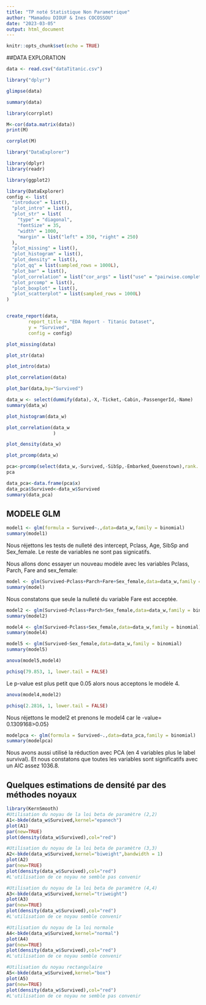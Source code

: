 ---
title: "TP noté Statistique Non Parametrique"
author: "Mamadou DIOUF & Ines COCOSSOU"
date: "2023-03-05"
output: html_document
---

```{r setup, include=FALSE}
knitr::opts_chunk$set(echo = TRUE)
```


##DATA EXPLORATION

```{r}
data <- read.csv("dataTitanic.csv")

```
```{r}
library("dplyr")
```

```{r}
glimpse(data)
```

```{r}
summary(data)
```

```{r}
library(corrplot)
```

```{r}
M<-cor(data.matrix(data))
print(M)

```
```{r}
corrplot(M)
```
```{r}
library("DataExplorer")
```
```{r}

library(dplyr)
library(readr)
```

```{r}
library(ggplot2)

library(DataExplorer)
config <- list(
  "introduce" = list(),
  "plot_intro" = list(),
  "plot_str" = list(
    "type" = "diagonal",
    "fontSize" = 35,
    "width" = 1000,
    "margin" = list("left" = 350, "right" = 250)
  ),
  "plot_missing" = list(),
  "plot_histogram" = list(),
  "plot_density" = list(),
  "plot_qq" = list(sampled_rows = 1000L),
  "plot_bar" = list(),
  "plot_correlation" = list("cor_args" = list("use" = "pairwise.complete.obs")),
  "plot_prcomp" = list(),
  "plot_boxplot" = list(),
  "plot_scatterplot" = list(sampled_rows = 1000L)
)


create_report(data,
        report_title = "EDA Report - Titanic Dataset",
        y = "Survived",
        config = config)
```

```{r}
plot_missing(data)
```


```{r}
plot_str(data)
```



```{r}
plot_intro(data)
```

```{r}
plot_correlation(data)
```

```{r }
plot_bar(data,by="Survived")
```

```{r}
data_w <- select(dummify(data),-X,-Ticket,-Cabin,-PassengerId,-Name)
summary(data_w)
```
```{r}
plot_histogram(data_w)
```
```{r}
plot_correlation(data_w
                 )
```

```{r}
plot_density(data_w)
```
```{r}
plot_prcomp(data_w)
```
```{r}
pca<-prcomp(select(data_w,-Survived,-SibSp,-Embarked_Queenstown),rank. = 4,scale. = TRUE)
pca
```

```{r}
data_pca<-data.frame(pca$x)
data_pca$Survived<-data_w$Survived
summary(data_pca)
```
## MODELE GLM

```{r}
model1 <- glm(formula = Survived~.,data=data_w,family = binomial)
summary(model1)
```
Nous réjettons les tests de nulleté des intercept, Pclass, Age, SibSp and Sex_female.
Le reste de variables ne sont pas signicatifs.

Nous allons donc essayer un nouveau modèle avec les variables Pclass, Parch, Fare and sex_female:

```{r}
model <- glm(Survived~Pclass+Parch+Fare+Sex_female,data=data_w,family = binomial)
summary(model)
```
Nous constatons que seule la nulleté du variable Fare est acceptée.

```{r}
model2 <- glm(Survived~Pclass+Parch+Sex_female,data=data_w,family = binomial)
summary(model2)

```

```{r}
model4 <- glm(Survived~Pclass+Sex_female,data=data_w,family = binomial)
summary(model4)
```
```{r}
model5 <- glm(Survived~Sex_female,data=data_w,family = binomial)
summary(model5)
```
```{r}
anova(model5,model4)

```
```{r}
pchisq(79.853, 1, lower.tail = FALSE)
```
Le p-value est plus petit que 0.05 alors nous acceptons le modèle 4.

```{r}
anova(model4,model2)
```


```{r}
pchisq(2.2816, 1, lower.tail = FALSE)
```
Nous réjettons le model2 et prenons le model4 car le \p-value= 0.1309168>0.05}

```{r}
modelpca <- glm(formula = Survived~.,data=data_pca,family = binomial)
summary(modelpca)
```
Nous avons aussi utilisé la réduction avec PCA (en 4 variables plus le label survival). Et nous constatons que toutes les variables sont significatifs avec un AIC assez 1036.8.


## Quelques estimations de densité par des méthodes noyaux

```{r}
library(KernSmooth)
#Utilisation du noyau de la loi beta de paramètre (2,2)
A1<-bkde(data_w$Survived,kernel="epanech")
plot(A1)
par(new=TRUE)
plot(density(data_w$Survived),col="red")
```



```{r}
#Utilisation du noyau de la loi beta de paramètre (3,3)
A2<-bkde(data_w$Survived,kernel="biweight",bandwidth = 1)
plot(A2)
par(new=TRUE)
plot(density(data_w$Survived),col="red")
#L'utilisation de ce noyau ne semble pas convenir
```
```{r}
#Utilisation du noyau de la loi beta de paramètre (4,4)
A3<-bkde(data_w$Survived,kernel="triweight")
plot(A3)
par(new=TRUE)
plot(density(data_w$Survived),col="red")
#L'utilisation de ce noyau semble convenir
```
```{r}
#Utilisation du noyau de la loi normale
A4<-bkde(data_w$Survived,kernel="normal")
plot(A4)
par(new=TRUE)
plot(density(data_w$Survived),col="red")
#L'utilisation de ce noyau semble convenir
```
```{r}
#Utilisation du noyau rectangulaire
A5<-bkde(data_w$Survived,kernel="box")
plot(A5)
par(new=TRUE)
plot(density(data_w$Survived),col="red")
#L'utilisation de ce noyau ne semble pas convenir
```

